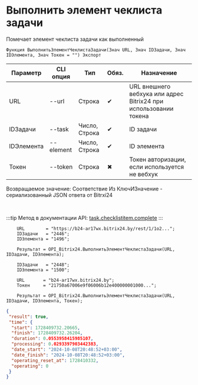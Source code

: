 ﻿---
sidebar_position: 6
---


# Выполнить элемент чеклиста задачи
 Помечает элемент чеклиста задачи как выполненный



`Функция ВыполнитьЭлементЧеклистаЗадачи(Знач URL, Знач IDЗадачи, Знач IDЭлемента, Знач Токен = "") Экспорт`

  | Параметр | CLI опция | Тип | Обяз. | Назначение |
  |-|-|-|-|-|
  | URL | --url | Строка | &#x2714; | URL внешнего вебхука или адрес Bitrix24 при использовании токена |
  | IDЗадачи | --task | Число, Строка | &#x2714; | ID задачи |
  | IDЭлемента | --element | Число, Строка | &#x2714; | ID элемента |
  | Токен | --token | Строка | &#x2716; | Токен авторизации, если используется не вебхук |

  
  Возвращаемое значение:   Соответствие Из КлючИЗначение - сериализованный JSON ответа от Bitrxi24

<br/>

:::tip
Метод в документации API: [task.checklistitem.complete](https://dev.1c-bitrix.ru/rest_help/tasks/task/checklistitem/complete.php)
:::
<br/>


```bsl title="Пример кода"
    URL        = "https://b24-ar17wx.bitrix24.by/rest/1/1o2...";
    IDЗадачи   = "2446";
    IDЭлемента = "1496";

    Результат = OPI_Bitrix24.ВыполнитьЭлементЧеклистаЗадачи(URL, IDЗадачи, IDЭлемента);

    IDЗадачи   = "2448";
    IDЭлемента = "1500";

    URL       = "b24-ar17wx.bitrix24.by";
    Токен     = "21750a67006e9f06006b12e400000001000...";

    Результат = OPI_Bitrix24.ВыполнитьЭлементЧеклистаЗадачи(URL, IDЗадачи, IDЭлемента, Токен);
```
    



```json title="Результат"
{
 "result": true,
 "time": {
  "start": 1728409732.20665,
  "finish": 1728409732.26204,
  "duration": 0.0553958415985107,
  "processing": 0.0293397903442383,
  "date_start": "2024-10-08T20:48:52+03:00",
  "date_finish": "2024-10-08T20:48:52+03:00",
  "operating_reset_at": 1728410332,
  "operating": 0
 }
}
```
